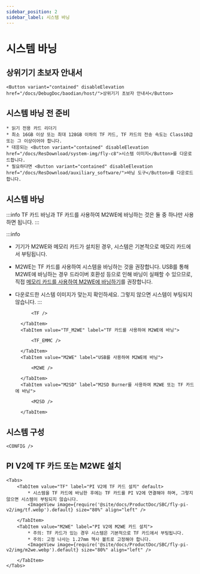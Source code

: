 ```yaml
---
sidebar_position: 2
sidebar_label: 시스템 바닝
---
```



# 시스템 바닝

## 상위기기 초보자 안내서

    <Button variant="contained" disableElevation href="/docs/DebugDoc/baodian/host/">상위기기 초보자 안내서</Button>

## 시스템 바닝 전 준비

    * 읽기 전용 카드 리더기
    * 최소 16GB 이상 또는 최대 128GB 이하의 TF 카드, TF 카드의 전송 속도는 Class10급 또는 그 이상이어야 합니다.
    * 대응되는 <Button variant="contained" disableElevation href="/docs/ResDownload/system-img/fly-c8">시스템 이미지</Button>를 다운로드합니다.
    * 필요하다면 <Button variant="contained" disableElevation href="/docs/ResDownload/auxiliary_software/">바닝 도구</Button>를 다운로드합니다.

## 시스템 바닝

:::info
TF 카드 바닝과 TF 카드를 사용하여 M2WE에 바닝하는 것은 둘 중 하나만 사용하면 됩니다.
:::

:::info
* 기기가 M2WE와 메모리 카드가 설치된 경우, 시스템은 기본적으로 메모리 카드에서 부팅됩니다.
* M2WE는 TF 카드를 사용하여 시스템을 바닝하는 것을 권장합니다. USB를 통해 M2WE에 바닝하는 경우 드라이버 호환성 등으로 인해 바닝이 실패할 수 있으므로, 직접 [메모리 카드를 사용하여 M2WE에 바닝하기](https://mellow-next.klipper.cn/docs/ProductDoc/SBC/fly-pi-v2/fly-os)를 권장합니다.
* 다운로드한 시스템 이미지가 맞는지 확인하세요. 그렇지 않으면 시스템이 부팅되지 않습니다.
:::

    <Tabs>
        <TabItem value="TF" label="TF 카드에 바닝" default>
            
            <TF />
            
        </TabItem>
        <TabItem value="TF_M2WE" label="TF 카드를 사용하여 M2WE에 바닝">
            
            <TF_EMMC />

        </TabItem>
        <TabItem value="M2WE" label="USB를 사용하여 M2WE에 바닝">
            
            <M2WE />

        </TabItem>
        <TabItem value="M2SD" label="M2SD Burner를 사용하여 M2WE 또는 TF 카드에 바닝">
            
            <M2SD />

        </TabItem>
    </Tabs>


## 시스템 구성

    <CONFIG />

## PI V2에 TF 카드 또는 M2WE 설치

    <Tabs>
        <TabItem value="TF" label="PI V2에 TF 카드 설치" default>
            * 시스템을 TF 카드에 바닝한 후에는 TF 카드를 PI V2에 연결해야 하며, 그렇지 않으면 시스템이 부팅되지 않습니다.
            <ImageView image={require('@site/docs/ProductDoc/SBC/fly-pi-v2/img/tf.webp').default} size="80%" align="left" />  

        </TabItem>
        <TabItem value="M2WE" label="PI V2에 M2WE 카드 설치">
            * 주의: TF 카드가 있는 경우 시스템은 기본적으로 TF 카드에서 부팅됩니다.
            * 주의: 고정 나사는 1.27mm 헥사 볼트로 고정해야 합니다.
            <ImageView image={require('@site/docs/ProductDoc/SBC/fly-pi-v2/img/m2we.webp').default} size="80%" align="left" />  

        </TabItem>
    </Tabs>
